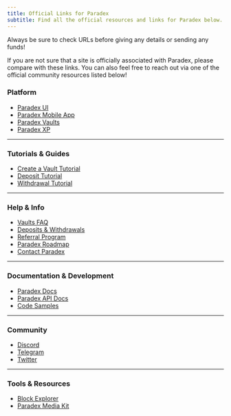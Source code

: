 ```yaml
---
title: Official Links for Paradex
subtitle: Find all the official resources and links for Paradex below.
---
```

<Warning>
Always be sure to check URLs before giving any details or sending any funds!

If you are not sure that a site is officially associated with Paradex, please compare with these links. You can also feel free to reach out via one of the official community resources listed below!
</Warning>

### Platform
- [Paradex UI](https://app.paradex.trade/)
- [Paradex Mobile App](https://docs.paradex.trade/documentation/getting-started/install-mobile-desktop-app/mobile-app)
- [Paradex Vaults](https://app.paradex.trade/vaults)
- [Paradex XP](https://app.paradex.trade/xp)

---

### Tutorials & Guides
- [Create a Vault Tutorial](https://docs.paradex.trade/documentation/vaults/tutorials/create-a-vault)
- [Deposit Tutorial](https://docs.paradex.trade/documentation/vaults/tutorials/vault-deposit)
- [Withdrawal Tutorial](https://docs.paradex.trade/documentation/vaults/tutorials/vault-withdrawal)

---

### Help & Info
- [Vaults FAQ](https://docs.paradex.trade/documentation/vaults/faq)
- [Deposits & Withdrawals](https://docs.paradex.trade/documentation/accounts/wallet-overview)
- [Referral Program](https://docs.paradex.trade/documentation/points-referrals/referral-program)
- [Paradex Roadmap](https://docs.paradex.trade/documentation/getting-started/roadmap)
- [Contact Paradex](https://discord.com/channels/1107916848193863740/1235158080195395634)

---

### Documentation & Development
- [Paradex Docs](https://docs.paradex.trade/documentation/getting-started/what-is-paradex)
- [Paradex API Docs](https://docs.api.prod.paradex.trade/#welcome)
- [Code Samples](https://github.com/tradeparadex)

---

### Community
- [Discord](https://discord.gg/paradex)
- [Telegram](https://t.me/paradex)
- [Twitter](https://x.com/tradeparadex)

---

### Tools & Resources
- [Block Explorer](https://voyager.prod.paradex.trade/)
- [Paradex Media Kit](https://www.paradex.trade/media-kit)



